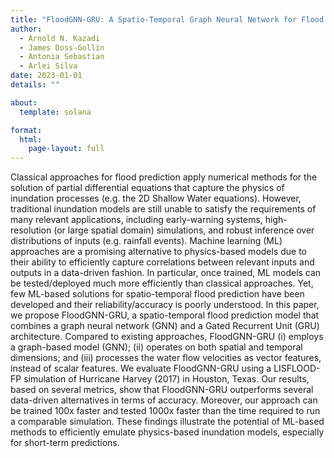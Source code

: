 ```yaml
---
title: "FloodGNN-GRU: A Spatio-Temporal Graph Neural Network for Flood Prediction"
author:
  - Arnold N. Kazadi
  - James Doss-Gollin
  - Antonia Sebastian
  - Arlei Silva
date: 2023-01-01
details: ""

about:
  template: solana

format:
  html:
    page-layout: full
---
```


Classical approaches for flood prediction apply numerical methods for the solution of partial differential equations that capture the physics of inundation processes (e.g. the 2D Shallow Water equations). However, traditional inundation models are still unable to satisfy the requirements of many relevant applications, including early-warning systems, high-resolution (or large spatial domain) simulations, and robust inference over distributions of inputs (e.g. rainfall events).  Machine learning (ML) approaches are a promising alternative to physics-based models due to their ability to efficiently capture correlations between relevant inputs and outputs in a data-driven fashion. In particular, once trained, ML models can be tested/deployed much more efficiently than classical approaches. Yet, few ML-based solutions for spatio-temporal flood prediction have been developed and their reliability/accuracy is poorly understood. In this paper, we propose FloodGNN-GRU, a spatio-temporal flood prediction model that combines a graph neural network (GNN) and a Gated Recurrent Unit (GRU) architecture. Compared to existing approaches, FloodGNN-GRU (i) employs a graph-based model (GNN); (ii) operates on both spatial and temporal dimensions; and (iii) processes the water flow velocities as vector features, instead of scalar features. We evaluate FloodGNN-GRU using a LISFLOOD-FP simulation of Hurricane Harvey (2017) in Houston, Texas. Our results, based on several metrics, show that FloodGNN-GRU outperforms several data-driven alternatives in terms of accuracy. Moreover, our approach can be trained 100x faster and tested 1000x faster than the time required to run a comparable simulation. These findings illustrate the potential of ML-based methods to efficiently emulate physics-based inundation models, especially for short-term predictions.